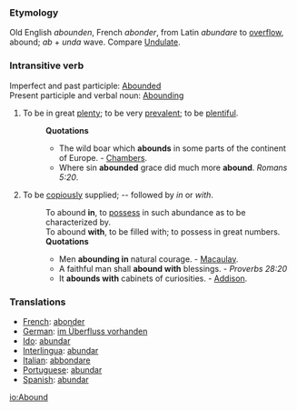 ===Etymology===
Old English ''abounden'', French ''abonder'', from Latin ''abundare'' to [[overflow]], abound; ''ab'' + ''unda'' wave. Compare [[Undulate]].
===Intransitive verb===
Imperfect and past participle: [[Abounded]]<br>
Present participle and verbal noun: [[Abounding]]
#To be in great [[plenty]]; to be very [[prevalent]]; to be [[plentiful]].
#:'''Quotations'''
#:*The wild boar which '''abounds''' in some parts of the continent of Europe. - [[Chambers]].
#:*Where sin '''abounded''' grace did much more '''abound'''. ''Romans 5:20''.
#To be [[copiously]] supplied; -- followed by ''in'' or ''with''.
#:To abound '''in''', to [[possess]] in such abundance as to be characterized by.
#:To abound '''with''', to be filled with; to possess in great numbers.
#:'''Quotations'''
#:*Men '''abounding in''' natural courage. - [[Macaulay]].
#:*A faithful man shall '''abound with''' blessings. - ''Proverbs 28:20''
#:*It '''abounds with''' cabinets of curiosities. - [[Addison]].

===Translations===
*[[French]]: [[abonder]]
*[[German]]: [[im Überfluss vorhanden]]
*[[Ido]]: [[abundar]]
*[[Interlingua]]: [[abundar]]
*[[Italian]]: [[abbondare]]
*[[Portuguese]]: [[abundar]]
*[[Spanish]]: [[abundar]]

[[io:Abound]]